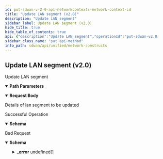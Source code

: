 ```yaml
---
id: put-sdwan-v-2-0-api-networkcontexts-network-context-id
title: "Update LAN segment (v2.0)"
description: "Update LAN segment"
sidebar_label: Update LAN segment (v2.0)
hide_title: true
hide_table_of_contents: true
api: {"description":"Update LAN segment","operationId":"put-sdwan-v2.0-api-networkcontexts-network_context_id","parameters":[{"description":"Network Context ID","in":"path","name":"network_context_id","required":true,"schema":{"description":"Network Context Id","type":"string"}}],"requestBody":{"content":{"application/json":{"schema":{"properties":{"description":{"description":"Description: Size(max = 256, error = NETWORK_CONTEXT_CONFIG_DESCRIPTION_INVALID: Network context config description invalid., min = 0) ","type":"string"},"id":{"description":"Id","type":"string"},"name":{"description":"Name: Required(error = NETWORK_CONTEXT_CONFIG_NAME_REQD: Network context config name required) Size(max = 128, error = NAME_EXCEEDS_LIMIT: Name of the resource exceeds limit., min = 0) ","type":"string"}},"required":["name"]}}},"description":"Details of lan segment to be updated"},"responses":{"200":{"content":{"application/json":{"schema":{"properties":{"description":{"description":"Description","type":"string"},"id":{"description":"Id","type":"string"},"name":{"description":"Name","type":"string"}}}}},"description":"Successful Operation"},"400":{"content":{"application/json":{"example":{"value":{"_error":[{"code":"NETWORK_CONTEXT_CONFIG_DESCRIPTION_INVALID"},{"code":"NAME_EXCEEDS_LIMIT"},{"code":"NETWORK_CONTEXT_CONFIG_NAME_REQD"}]}},"schema":{"properties":{"_error":{"items":{"properties":{"code":{"type":"string"},"message":{"type":"string"}}},"type":"array"}}}}},"description":"Bad Request"}},"tags":["Network Constructs"],"method":"put","path":"/sdwan/v2.0/api/networkcontexts/{network_context_id}","jsonRequestBodyExample":{"description":"string","id":"string","name":"string"},"info":{"contact":{},"description":"List of APIs used to manage Network constructs in Prisma SD-WAN like WAN Networks, LAN Networks, Circuit labels, and Network Contexts. All these are used to define a circuit and create policies.","title":"Network Constructs","version":"Latest"},"postman":{"name":"Update LAN segment (v2.0)","description":{"content":"Update LAN segment","type":"text/plain"},"url":{"path":["sdwan","v2.0","api","networkcontexts",":network_context_id"],"host":["{{baseUrl}}"],"query":[],"variable":[{"disabled":false,"description":{"content":"(Required) Network Context ID","type":"text/plain"},"type":"any","value":"","key":"network_context_id"}]},"header":[{"key":"Content-Type","value":"application/json"},{"key":"Accept","value":"application/json"}],"method":"PUT","body":{"mode":"raw","raw":"\"\"","options":{"raw":{"language":"json"}}}}}
sidebar_class_name: "put api-method"
info_path: sdwan/api/unified/network-constructs
---
```



## Update LAN segment (v2.0)



Update LAN segment

<details style={{"marginBottom":"1rem"}} data-collapsed={false} open={true}><summary style={{}}><strong>Path Parameters</strong></summary><div><ul><ParamsItem className={"paramsItem"} param={{"description":"Network Context ID","in":"path","name":"network_context_id","required":true,"schema":{"description":"Network Context Id","type":"string"}}}></ParamsItem></ul></div></details><MimeTabs><TabItem label={"application/json"} value={"application/json-schema"}><details style={{}} data-collapsed={false} open={true}><summary style={{"textAlign":"left"}}><strong>Request Body</strong></summary><div style={{"textAlign":"left","marginLeft":"1rem"}}><div style={{"marginTop":"1rem","marginBottom":"1rem"}}>

Details of lan segment to be updated

</div></div><ul style={{"marginLeft":"1rem"}}><SchemaItem collapsible={false} name={"description"} required={false} schemaDescription={"Description: Size(max = 256, error = NETWORK_CONTEXT_CONFIG_DESCRIPTION_INVALID: Network context config description invalid., min = 0) "} schemaName={"string"} qualifierMessage={undefined} defaultValue={undefined}></SchemaItem><SchemaItem collapsible={false} name={"id"} required={false} schemaDescription={"Id"} schemaName={"string"} qualifierMessage={undefined} defaultValue={undefined}></SchemaItem><SchemaItem collapsible={false} name={"name"} required={true} schemaDescription={"Name: Required(error = NETWORK_CONTEXT_CONFIG_NAME_REQD: Network context config name required) Size(max = 128, error = NAME_EXCEEDS_LIMIT: Name of the resource exceeds limit., min = 0) "} schemaName={"string"} qualifierMessage={undefined} defaultValue={undefined}></SchemaItem></ul></details></TabItem></MimeTabs><div><ApiTabs><TabItem label={"200"} value={"200"}><div>

Successful Operation

</div><div><MimeTabs groupId={"mime-type"}><TabItem label={"application/json"} value={"application/json"}><SchemaTabs groupId={"schema-tabs"}><TabItem label={"Schema"} value={"Schema"}><details style={{}} data-collapsed={false} open={true}><summary style={{"textAlign":"left"}}><strong>Schema</strong></summary><div style={{"textAlign":"left","marginLeft":"1rem"}}></div><ul style={{"marginLeft":"1rem"}}><SchemaItem collapsible={false} name={"description"} required={false} schemaDescription={"Description"} schemaName={"string"} qualifierMessage={undefined} defaultValue={undefined}></SchemaItem><SchemaItem collapsible={false} name={"id"} required={false} schemaDescription={"Id"} schemaName={"string"} qualifierMessage={undefined} defaultValue={undefined}></SchemaItem><SchemaItem collapsible={false} name={"name"} required={false} schemaDescription={"Name"} schemaName={"string"} qualifierMessage={undefined} defaultValue={undefined}></SchemaItem></ul></details></TabItem><TabItem label={"Example (from schema)"} value={"Example (from schema)"}><ResponseSamples responseExample={"{\n  \"description\": \"string\",\n  \"id\": \"string\",\n  \"name\": \"string\"\n}"} language={"json"}></ResponseSamples></TabItem></SchemaTabs></TabItem></MimeTabs></div></TabItem><TabItem label={"400"} value={"400"}><div>

Bad Request

</div><div><MimeTabs groupId={"mime-type"}><TabItem label={"application/json"} value={"application/json"}><SchemaTabs groupId={"schema-tabs"}><TabItem label={"Schema"} value={"Schema"}><details style={{}} data-collapsed={false} open={true}><summary style={{"textAlign":"left"}}><strong>Schema</strong></summary><div style={{"textAlign":"left","marginLeft":"1rem"}}></div><ul style={{"marginLeft":"1rem"}}><SchemaItem collapsible={true} className={"schemaItem"}><details style={{}}><summary style={{}}><strong>_error</strong><span style={{"opacity":"0.6"}}> undefined[]</span></summary><div style={{"marginLeft":"1rem"}}><SchemaItem collapsible={false} name={"code"} required={false} schemaDescription={undefined} schemaName={"string"} qualifierMessage={undefined} defaultValue={undefined}></SchemaItem><SchemaItem collapsible={false} name={"message"} required={false} schemaDescription={undefined} schemaName={"string"} qualifierMessage={undefined} defaultValue={undefined}></SchemaItem></div></details></SchemaItem></ul></details></TabItem><TabItem label={"Example (from schema)"} value={"Example (from schema)"}><ResponseSamples responseExample={"{\n  \"_error\": [\n    {\n      \"code\": \"string\",\n      \"message\": \"string\"\n    }\n  ]\n}"} language={"json"}></ResponseSamples></TabItem><TabItem label={"Example"} value={"Example"}><ResponseSamples responseExample={"{\n  \"value\": {\n    \"_error\": [\n      {\n        \"code\": \"NETWORK_CONTEXT_CONFIG_DESCRIPTION_INVALID\"\n      },\n      {\n        \"code\": \"NAME_EXCEEDS_LIMIT\"\n      },\n      {\n        \"code\": \"NETWORK_CONTEXT_CONFIG_NAME_REQD\"\n      }\n    ]\n  }\n}"} language={"json"}></ResponseSamples></TabItem></SchemaTabs></TabItem></MimeTabs></div></TabItem></ApiTabs></div>
      